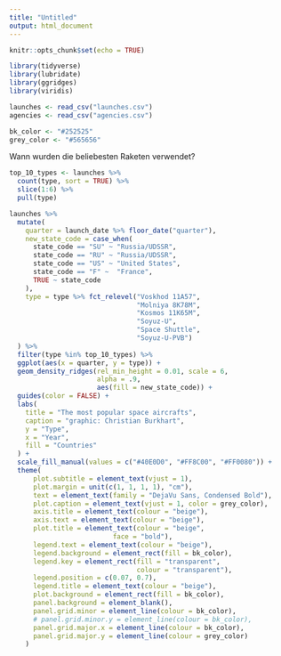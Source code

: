```yaml
---
title: "Untitled"
output: html_document
---
```


```r
knitr::opts_chunk$set(echo = TRUE)
```

```r
library(tidyverse)
library(lubridate)
library(ggridges)
library(viridis)

launches <- read_csv("launches.csv")
agencies <- read_csv("agencies.csv")

bk_color <- "#252525"
grey_color <- "#565656"
```


Wann wurden die beliebesten Raketen verwendet? 

```r
top_10_types <- launches %>%
  count(type, sort = TRUE) %>%
  slice(1:6) %>%
  pull(type)

launches %>%
  mutate(
    quarter = launch_date %>% floor_date("quarter"),
    new_state_code = case_when(
      state_code == "SU" ~ "Russia/UDSSR",
      state_code == "RU" ~ "Russia/UDSSR",
      state_code == "US" ~ "United States",
      state_code == "F" ~  "France",
      TRUE ~ state_code
    ),
    type = type %>% fct_relevel("Voskhod 11A57", 
                                "Molniya 8K78M",
                                "Kosmos 11K65M",
                                "Soyuz-U",
                                "Space Shuttle",
                                "Soyuz-U-PVB")
  ) %>%
  filter(type %in% top_10_types) %>%
  ggplot(aes(x = quarter, y = type)) +
  geom_density_ridges(rel_min_height = 0.01, scale = 6,
                      alpha = .9,
                      aes(fill = new_state_code)) +
  guides(color = FALSE) +
  labs(
    title = "The most popular space aircrafts",
    caption = "graphic: Christian Burkhart",
    y = "Type",
    x = "Year",
    fill = "Countries"
  ) +
  scale_fill_manual(values = c("#40E0D0", "#FF8C00", "#FF0080")) +
  theme(
      plot.subtitle = element_text(vjust = 1),
      plot.margin = unit(c(1, 1, 1, 1), "cm"),
      text = element_text(family = "DejaVu Sans, Condensed Bold"),
      plot.caption = element_text(vjust = 1, color = grey_color),
      axis.title = element_text(colour = "beige"), 
      axis.text = element_text(colour = "beige"), 
      plot.title = element_text(colour = "beige",
                          face = "bold"), 
      legend.text = element_text(colour = "beige"), 
      legend.background = element_rect(fill = bk_color),
      legend.key = element_rect(fill = "transparent", 
                                colour = "transparent"),
      legend.position = c(0.07, 0.7), 
      legend.title = element_text(colour = "beige"), 
      plot.background = element_rect(fill = bk_color), 
      panel.background = element_blank(),
      panel.grid.minor = element_line(colour = bk_color),
      # panel.grid.minor.y = element_line(colour = bk_color),
      panel.grid.major.x = element_line(colour = bk_color),
      panel.grid.major.y = element_line(colour = grey_color)
    )
```

